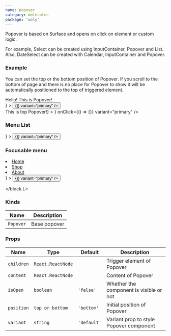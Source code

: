 ```yaml
---
name: popover
category: molecules
package: 'woly'
---
```



Popover is based on Surface and opens on click on element or custom logic.

For example, Select can be created using InputContainer, Popover and List. Also, DateSelect can be created with Calendar, InputContainer and Popover.

### Example

You can set the top or the bottom position of Popover.
If you scroll to the bottom of page and there is no place for Popover to show it will be automatically positioned to the top of triggered element.

<Playground>
  <div style={{ padding: '150px 0', display: 'flex' }}>
    <div style={{ padding: '0 10px' }}>
      <Popover
        isOpen={false}
        content={
          <div style={{ padding: '30px 50px' }}>Hello! This is Popover!</div>
        }
      >
        <Button text="Open Popover" onClick={() => {}} variant="primary" />
      </Popover>
    </div>
    <Popover
      isOpen={false}
      position="top"
      content={<div style={{ padding: '30px 50px' }}>This is top Popover!</div>}
    >
      <ButtonIcon icon={<SearchIcon />} onClick={() => {}} variant="primary" />
    </Popover>
  </div>
</Playground>

### Menu List

<Playground>
  <block.L>
    <div style={{ padding: '0 0 200px', display: 'flex' }}>
      <Popover
        isOpen={false}
        content={
          <List
            style={{ width: '100%' }}
            list={[
              { id: 0, text: 'Red' },
              { id: 1, text: 'Green' },
              { id: 2, text: 'Blue' },
            ]}
          />
        }
      >
        <Button text="Toggle menu" onClick={() => {}} variant="primary" />
      </Popover>
    </div>
  </block.L>
</Playground>

### Focusable menu

<Playground>
  <block.L>
    <div style={{ padding: '0 0 100px', display: 'flex' }}>
      <Popover
        isOpen={false}
        content={
          <ul style={{listStyleType: 'none'}}>
            <li><a href="">Home</a></li>
            <li><a href="">Shop</a></li>
            <li><a href="">About</a></li>
          </ul>
        }
      >
        <Button text="Toggle menu" onClick={() => {}} variant="primary" />
      </Popover>
    </div>

  </block.L>
</Playground>

### Kinds

| Name      | Description  |
| --------- | ------------ |
| `Popover` | Base popover |

### Props

| Name       | Type              | Default     | Description                             |
| ---------- | ----------------- | ----------- | --------------------------------------- |
| `children` | `React.ReactNode` |             | Trigger element of Popover              |
| `content`  | `React.ReactNode` |             | Content of Popover                      |
| `isOpen`   | `boolean`         | `'false'`   | Whether the component is visible or not |
| `position` | `top or bottom`   | `'bottom'`  | Initial position of Popover             |
| `variant`  | `string`          | `'default'` | Variant prop to style Popover component |
